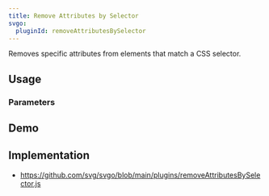 ```yaml
---
title: Remove Attributes by Selector
svgo:
  pluginId: removeAttributesBySelector
---
```


Removes specific attributes from elements that match a CSS selector.

## Usage

<PluginUsage />

### Parameters

<PluginParams />

## Demo

<PluginDemo />

## Implementation

- https://github.com/svg/svgo/blob/main/plugins/removeAttributesBySelector.js
